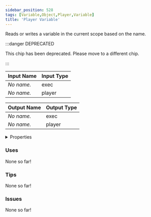 ```yaml
---
sidebar_position: 528
tags: [Variable,Object,Player,Variable]
title: 'Player Variable'
---
```


Reads or writes a variable in the current scope based on the name.

:::danger DEPRECATED

This chip has been deprecated. Please move to a different chip.

:::


<EsbSvg />

| Input Name | Input Type |
|-----------|-----------|
| *No name.* | exec |
| *No name.* | player |

| Output Name | Output Type |
|-----------|-----------|
| *No name.* | exec |
| *No name.* | player |


<details>
  <summary>Properties</summary>
  <div>
    <div>
    <table>
      <thead>
        <tr>
          <th>Is beta required?</th>
          <th>❌</th>
        </tr>
        <tr>
          <th>Is this chip a trolling risk?</th>
          <th>❌</th>
        </tr>
        <tr>
          <th>Is this chip a role assignment risk?</th>
          <th>❌</th>
        </tr>
        <tr>
          <th>Chip UUID</th>
          <th>1094590a-ca33-4ca0-8e6b-66d784f4b5d7</th>
        </tr>
      </thead>
    </table>
    </div>
  </div>
</details>

### Uses

None so far!

### Tips

None so far!

### Issues

None so far!